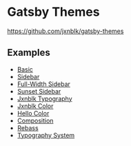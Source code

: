 
# Gatsby Themes

https://github.com/jxnblk/gatsby-themes

## Examples

- [Basic](/examples/basic)
- [Sidebar](/examples/sidebar)
- [Full-Width Sidebar](/examples/fullwidth-sidebar)
- [Sunset Sidebar](/examples/sunset)
- [Jxnblk Typography](/examples/jxnblk-typography)
- [Jxnblk Color](/examples/jxnblk-color)
- [Hello Color](/examples/hello-color)
- [Composition](/examples/composition)
- [Rebass](/examples/rebass)
- [Typography System](/examples/typography-system)

